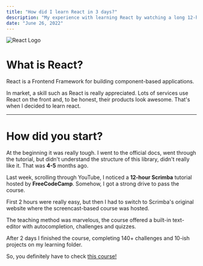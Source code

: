 ```yaml
---
title: "How did I learn React in 3 days?"
description: "My experience with learning React by watching a long 12-hour tutorial."
date: "June 26, 2022"
---
```


![React Logo](https://reactjs.org/logo-og.png)

# What is React?

React is a Frontend Framework for building component-based applications.

In market, a skill such as React is really appreciated. Lots of services use React on the front and, to be honest, their products look awesome. That's when I decided to learn react.

---

# How did you start?

At the beginning it was really tough. I went to the official docs, went through the tutorial, but didn't understand the structure of this library, didn't really like it. That was **4-5** months ago.

Last week, scrolling through YouTube, I noticed a **12-hour Scrimba** tutorial hosted by **FreeCodeCamp**. Somehow, I got a strong drive to pass the course.

First 2 hours were really easy, but then I had to switch to Scrimba's original website where the screencast-based course was hosted.

The teaching method was marvelous, the course offered a built-in text-editor with autocompletion, challenges and quizzes.

After 2 days I finished the course, completing 140+ challenges and 10-ish projects on my learning folder.

So, you definitely have to check [this course!](https://www.youtube.com/watch?v=bMknfKXIFA8)
